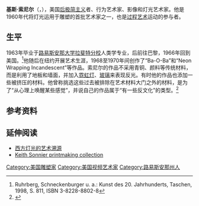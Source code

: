 {{expand|time=2015-12-22T09:17:52+00:00}}
{{Infobox artist
| name          =  基斯·索尼尔
| image         = 
| image_size    = 
| alt           = 
| capt
ion       = 
| birth_name    = 
| birth_date    = {{Birth date|1941|07|31}} 
| birth_place   =  [[美國|美國]][[路易斯安那州|路易斯安那州]][[马木_(路易斯安那州)|马木]]
| death_date    = {{Death date and age|2020|7|18|1941|7|31}}
| death_place   =  美國[[紐約州|紐約州]]{{link-en|南安普頓 (紐約州)|Southampton, New York|南安普頓}}
| nationality   = {{USA}}
| spouse        = 
| field         = [[行为艺术|行为艺术]]
| training      = 
| movement      = [[后极简主义|后极简主义]]、[[过程艺术|过程艺术]] 
| works         = 
| patrons       = 
| awards        = 
| elected       = 
| website       = {{URL|http://www.sonnierstudio.com}}
| bgcolour      = 
}}
'''基斯·索尼尔'''（{{lang-en|Keith Sonnier}}，{{bd|1947年|7月31日|2020年|7月18日|catIdx=Sonnier}}），美国[[后极简主义|后极简主义]]者、行为艺术家、影像和灯光艺术家。他是1960年代将灯光运用于雕塑的首批艺术家之一，也是[[过程艺术|过程艺术]]运动的参与者。

==生平==
1963年毕业于[[路易斯安那大学拉斐特分校|路易斯安那大学拉斐特分校]]人类学专业，后前往巴黎，1966年回到美国。<ref>Ruhrberg, Schneckenburger u. a.: Kunst des 20. Jahrhunderts, Taschen, 1998, S. 811, ISBN 3-8228-8802-8</ref>他随后在纽约开展艺术生涯，1968至1970年间创作了“Ba-O-Ba”和“Neon Wrapping Incandescent”等作品。索尼尔的作品不采用青铜、颜料等传统材料，而是利用了地板和墙面，并加入[[霓虹灯|霓虹灯]]、[[玻璃|玻璃]]来表现反光。有时他的作品也添加一些被挤压的材料。他曾称挑选这些过去被排除在艺术材料大门之外的材料，是为了“从心理上唤醒某些感觉”，并说自己的作品属于“有一些反文化”的类型。<ref>{{Cite web |url=http://www.artspy.cn/html/news/7/7948.html |title=基斯·索尼尔（Keith Sonnier）个展近日开幕 |accessdate=2015-12-22 |archive-date=2015-12-22 |archive-url=https://web.archive.org/web/20151222120705/http://www.artspy.cn/html/news/7/7948.html |dead-url=no }}</ref>

==参考资料==
{{reflist}}

==延伸阅读==
*[http://www.art536.com/artdecorationdetail.aspx?sguid=e6c0033100b848dd85888e5c16f40e72 西方灯光的艺术溯源]{{Wayback|url=http://www.art536.com/artdecorationdetail.aspx?sguid=e6c0033100b848dd85888e5c16f40e72 |date=20151222165733 }}
*[http://nga.gov.au/InternationalPrints/Tyler/DEFAULT.cfm?MnuID=2&ArtistIRN=19025&List=True Keith Sonnier printmaking collection]{{Wayback|url=http://nga.gov.au/InternationalPrints/Tyler/DEFAULT.cfm?MnuID=2&ArtistIRN=19025&List=True |date=20151223120252 }}

{{DEFAULTSORT:Sonnier,Keith}}
[[Category:美国雕塑家|Category:美国雕塑家]]
[[Category:美国视频艺术家|Category:美国视频艺术家]]
[[Category:路易斯安那州人|Category:路易斯安那州人]]